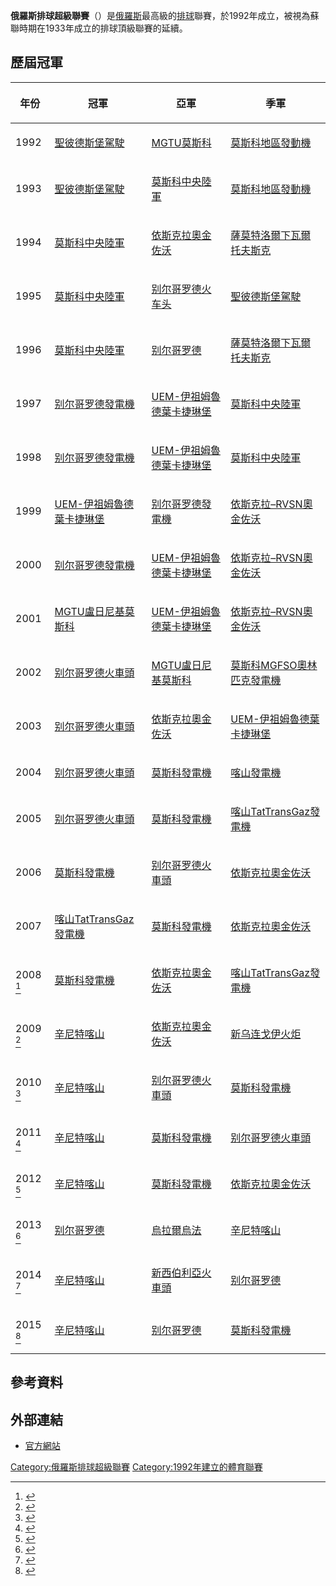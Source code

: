 {{Infobox sports league
|logo=
|pixels=160px
|current_season=2015–16俄羅斯排球超級聯賽
|sport=排球
|founded=1992
|teams=16
|country={{RUS}}
|champion=[[辛尼特喀山排球俱樂部|辛尼特喀山]]
|website=[http://en.volley.ru/  en.volley.ru]
}}

'''俄羅斯排球超級聯賽'''（{{lang-ru| Волейбольная суперлига}}）是[[俄羅斯|俄羅斯]]最高級的[[排球|排球]]聯賽，於1992年成立，被視為蘇聯時期在1933年成立的排球頂級聯賽的延續。

==歷屆冠軍==
{| class="wikitable"
|-
!年份
! 冠軍
! 亞軍
! 季軍
|-
|1992
|[[斯巴達聖彼德斯堡排球俱樂部|聖彼德斯堡駕駛]]
|[[MGTU莫斯科排球俱樂部|MGTU莫斯科]]
|[[莫斯科發電機排球俱樂部|莫斯科地區發動機]]
|-
|1993
|[[斯巴達聖彼德斯堡排球俱樂部|聖彼德斯堡駕駛]]
|[[莫斯科中央陸軍排球俱乐部|莫斯科中央陸軍]]
|[[莫斯科發電機排球俱樂部|莫斯科地區發動機]]
|-
|1994
|[[莫斯科中央陸軍排球俱乐部|莫斯科中央陸軍]]
|[[依斯克拉奧金佐沃排球俱樂部|依斯克拉奧金佐沃]]
|[[薩莫特洛爾下瓦爾托夫斯克排球俱樂部|薩莫特洛爾下瓦爾托夫斯克]]
|-
|1995
|[[莫斯科中央陸軍排球俱乐部|莫斯科中央陸軍]]
|[[别尔哥罗德排球俱乐部|别尔哥罗德火车头]]
|[[斯巴達聖彼德斯堡排球俱樂部|聖彼德斯堡駕駛]]
|-
|1996
|[[莫斯科中央陸軍排球俱乐部|莫斯科中央陸軍]]
|[[别尔哥罗德排球俱乐部|别尔哥罗德]]
|[[薩莫特洛爾下瓦爾托夫斯克排球俱樂部|薩莫特洛爾下瓦爾托夫斯克]]
|-
|1997
|[[别尔哥罗德排球俱乐部|别尔哥罗德發電機]]
|[[UEM-伊祖姆魯德葉卡捷琳堡排球俱樂部|UEM-伊祖姆魯德葉卡捷琳堡]]
|[[莫斯科中央陸軍排球俱乐部|莫斯科中央陸軍]]
|-
|1998
|[[别尔哥罗德排球俱乐部|别尔哥罗德發電機]]
|[[UEM-伊祖姆魯德葉卡捷琳堡排球俱樂部|UEM-伊祖姆魯德葉卡捷琳堡]]
|[[莫斯科中央陸軍排球俱乐部|莫斯科中央陸軍]]
|-
|1999
|[[UEM-伊祖姆魯德葉卡捷琳堡排球俱樂部|UEM-伊祖姆魯德葉卡捷琳堡]]
|[[别尔哥罗德排球俱乐部|别尔哥罗德發電機]]
|[[依斯克拉奧金佐沃排球俱樂部|依斯克拉–RVSN奧金佐沃]]
|-
|2000
|[[别尔哥罗德排球俱乐部|别尔哥罗德發電機]]
|[[UEM-伊祖姆魯德葉卡捷琳堡排球俱樂部|UEM-伊祖姆魯德葉卡捷琳堡]]
|[[依斯克拉奧金佐沃排球俱樂部|依斯克拉–RVSN奧金佐沃]]
|-
|2001
|[[MGTU莫斯科排球俱樂部|MGTU盧日尼基莫斯科]]
|[[UEM-伊祖姆魯德葉卡捷琳堡排球俱樂部|UEM-伊祖姆魯德葉卡捷琳堡]]
|[[依斯克拉奧金佐沃排球俱樂部|依斯克拉–RVSN奧金佐沃]]
|-
|2002
|[[别尔哥罗德排球俱乐部|别尔哥罗德火車頭]]
|[[MGTU莫斯科排球俱樂部|MGTU盧日尼基莫斯科]]
|[[莫斯科發電機排球俱樂部|莫斯科MGFSO奧林匹克發電機]]
|-
|2003
|[[别尔哥罗德排球俱乐部|别尔哥罗德火車頭]]
|[[依斯克拉奧金佐沃排球俱樂部|依斯克拉奧金佐沃]]
|[[UEM-伊祖姆魯德葉卡捷琳堡排球俱樂部|UEM-伊祖姆魯德葉卡捷琳堡]]
|-
|2004
|[[别尔哥罗德排球俱乐部|别尔哥罗德火車頭]]
|[[莫斯科發電機排球俱樂部|莫斯科發電機]]
|[[辛尼特喀山排球俱樂部|喀山發電機]]
|-
|2005
|[[别尔哥罗德排球俱乐部|别尔哥罗德火車頭]]
|[[莫斯科發電機排球俱樂部|莫斯科發電機]]
|[[辛尼特喀山排球俱樂部|喀山TatTransGaz發電機]]
|-
|2006
|[[莫斯科發電機排球俱樂部|莫斯科發電機]]
|[[别尔哥罗德排球俱乐部|别尔哥罗德火車頭]]
|[[依斯克拉奧金佐沃排球俱樂部|依斯克拉奧金佐沃]]
|-
|2007
|[[辛尼特喀山排球俱樂部|喀山TatTransGaz發電機]]
|[[莫斯科發電機排球俱樂部|莫斯科發電機]]
|[[依斯克拉奧金佐沃排球俱樂部|依斯克拉奧金佐沃]]
|-
|2008 <ref>{{Cite web |url=http://www.the-sports.org/volleyball-2007-2008-russia-men-s-super-league-epr25638.html |title=the-sports.org 2007/2008 |accessdate=2015-07-05 |archive-date=2015-04-03 |archive-url=https://web.archive.org/web/20150403181842/http://www.the-sports.org/volleyball-2007-2008-russia-men-s-super-league-epr25638.html |dead-url=no }}</ref>
|[[莫斯科發電機排球俱樂部|莫斯科發電機]]
|[[依斯克拉奧金佐沃排球俱樂部|依斯克拉奧金佐沃]]
|[[辛尼特喀山排球俱樂部|喀山TatTransGaz發電機]]
|-
|2009 <ref>{{Cite web |url=http://www.the-sports.org/volleyball-2008-2009-russia-men-s-super-league-epr25634.html |title=the-sports.org 2008/2009 |accessdate=2015-07-05 |archive-date=2015-04-07 |archive-url=https://web.archive.org/web/20150407004757/http://www.the-sports.org/volleyball-2008-2009-russia-men-s-super-league-epr25634.html |dead-url=no }}</ref>
|[[辛尼特喀山排球俱樂部|辛尼特喀山]]
|[[依斯克拉奧金佐沃排球俱樂部|依斯克拉奧金佐沃]]
|[[新乌连戈伊火炬排球俱乐部|新乌连戈伊火炬]]
|-
|2010  <ref>{{Cite web |url=http://www.the-sports.org/volleyball-2009-2010-russia-men-s-super-league-epr25234.html |title=the-sports.org 2009/2010 |accessdate=2015-07-05 |archive-date=2015-04-04 |archive-url=https://web.archive.org/web/20150404235717/http://www.the-sports.org/volleyball-2009-2010-russia-men-s-super-league-epr25234.html |dead-url=no }}</ref>
|[[辛尼特喀山排球俱樂部|辛尼特喀山]]
|[[别尔哥罗德排球俱乐部|别尔哥罗德火車頭]]
|[[莫斯科發電機排球俱樂部|莫斯科發電機]]
|-
|2011 <ref>{{Cite web |url=http://www.the-sports.org/volleyball-2010-2011-russia-men-s-super-league-epr25517.html |title=the-sports.org 2010/2011 |accessdate=2015-07-05 |archive-date=2015-04-07 |archive-url=https://web.archive.org/web/20150407100250/http://www.the-sports.org/volleyball-2010-2011-russia-men-s-super-league-epr25517.html |dead-url=no }}</ref>
|[[辛尼特喀山排球俱樂部|辛尼特喀山]]
|[[莫斯科發電機排球俱樂部|莫斯科發電機]]
|[[别尔哥罗德排球俱乐部|别尔哥罗德火車頭]]
|-
|2012 <ref>{{Cite web |url=http://www.the-sports.org/volleyball-2011-2012-russia-men-s-super-league-epr31547.html |title=the-sports.org 2011/2012 |accessdate=2015-07-05 |archive-date=2015-04-04 |archive-url=https://web.archive.org/web/20150404002208/http://www.the-sports.org/volleyball-2011-2012-russia-men-s-super-league-epr31547.html |dead-url=no }}</ref>
|[[辛尼特喀山排球俱樂部|辛尼特喀山]]
|[[莫斯科發電機排球俱樂部|莫斯科發電機]]
|[[依斯克拉奧金佐沃排球俱樂部|依斯克拉奧金佐沃]]
|-
|2013 <ref>{{Cite web |url=http://www.the-sports.org/volleyball-2012-2013-russia-men-s-super-league-epr38306.html |title=the-sports.org 2012/2013 |accessdate=2015-07-05 |archive-date=2015-04-06 |archive-url=https://web.archive.org/web/20150406024300/http://www.the-sports.org/volleyball-2012-2013-russia-men-s-super-league-epr38306.html |dead-url=no }}</ref>
|[[别尔哥罗德排球俱乐部|别尔哥罗德]]
|[[烏拉爾烏法排球俱樂部|烏拉爾烏法]]
|[[辛尼特喀山排球俱樂部|辛尼特喀山]]
|-
|2014 <ref>{{Cite web |url=http://www.the-sports.org/volleyball-2013-2014-russia-men-s-super-league-epr48641.html |title=the-sports.org 2013/2014 |accessdate=2015-07-05 |archive-date=2015-04-05 |archive-url=https://web.archive.org/web/20150405131440/http://www.the-sports.org/volleyball-2013-2014-russia-men-s-super-league-epr48641.html |dead-url=no }}</ref>
|[[辛尼特喀山排球俱樂部|辛尼特喀山]]
|[[新西伯利亞火車頭排球俱樂部|新西伯利亞火車頭]]
|[[别尔哥罗德排球俱乐部|别尔哥罗德]]
|-
|2015 <ref>{{Cite web |url=http://www.the-sports.org/volleyball-2014-2015-russia-men-s-super-league-epr56099.html |title=the-sports.org 2014/2015 |accessdate=2015-07-05 |archive-date=2015-04-04 |archive-url=https://web.archive.org/web/20150404104128/http://www.the-sports.org/volleyball-2014-2015-russia-men-s-super-league-epr56099.html |dead-url=no }}</ref>
|[[辛尼特喀山排球俱樂部|辛尼特喀山]]
|[[别尔哥罗德排球俱乐部|别尔哥罗德]]
|[[莫斯科發電機排球俱樂部|莫斯科發電機]]
|}

==參考資料==
{{Reflist|2}}

==外部連結==
* [http://en.volley.ru/ 官方網站]{{Wayback|url=http://en.volley.ru/ |date=20150606203600 }}

[[Category:俄羅斯排球超級聯賽|Category:俄羅斯排球超級聯賽]]
[[Category:1992年建立的體育聯賽|Category:1992年建立的體育聯賽]]